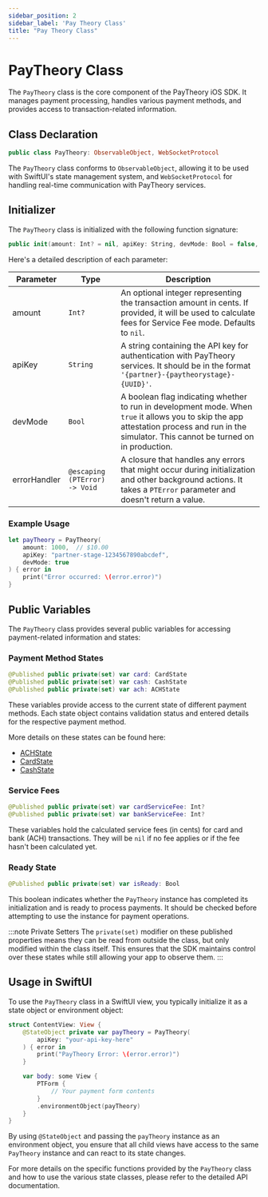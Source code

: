 ```yaml
---
sidebar_position: 2
sidebar_label: 'Pay Theory Class'
title: "Pay Theory Class"
---
```


# PayTheory Class

The `PayTheory` class is the core component of the PayTheory iOS SDK. It manages payment processing, handles various payment methods, and provides access to transaction-related information.

## Class Declaration

```swift
public class PayTheory: ObservableObject, WebSocketProtocol
```

The `PayTheory` class conforms to `ObservableObject`, allowing it to be used with SwiftUI's state management system, and `WebSocketProtocol` for handling real-time communication with PayTheory services.

## Initializer

The `PayTheory` class is initialized with the following function signature:

```swift
public init(amount: Int? = nil, apiKey: String, devMode: Bool = false, errorHandler: @escaping (PTError) -> Void)
```

Here's a detailed description of each parameter:

| Parameter    | Type                          | Description                                                                                                                                                                                   |
|--------------|-------------------------------|-----------------------------------------------------------------------------------------------------------------------------------------------------------------------------------------------|
| amount       | `Int?`                        | An optional integer representing the transaction amount in cents. If provided, it will be used to calculate fees for Service Fee mode. Defaults to `nil`.                                     |
| apiKey       | `String`                      | A string containing the API key for authentication with PayTheory services. It should be in the format `'{partner}-{paytheorystage}-{UUID}'`.                                                 |
| devMode      | `Bool`                        | A boolean flag indicating whether to run in development mode. When `true` it allows you to skip the app attestation process and run in the simulator. This cannot be turned on in production. |
| errorHandler | `@escaping (PTError) -> Void` | A closure that handles any errors that might occur during initialization and other background actions. It takes a `PTError` parameter and doesn't return a value.                             |

### Example Usage

```swift
let payTheory = PayTheory(
    amount: 1000,  // $10.00
    apiKey: "partner-stage-1234567890abcdef",
    devMode: true
) { error in
    print("Error occurred: \(error.error)")
}
```

## Public Variables

The `PayTheory` class provides several public variables for accessing payment-related information and states:

### Payment Method States

```swift
@Published public private(set) var card: CardState
@Published public private(set) var cash: CashState
@Published public private(set) var ach: ACHState
```

These variables provide access to the current state of different payment methods. Each state object contains validation status and entered details for the respective payment method.

More details on these states can be found here:
- [ACHState](state/ach_state.mdx)
- [CardState](state/card_state.mdx)
- [CashState](state/cash_state.mdx)

### Service Fees

```swift
@Published public private(set) var cardServiceFee: Int?
@Published public private(set) var bankServiceFee: Int?
```

These variables hold the calculated service fees (in cents) for card and bank (ACH) transactions. They will be `nil` if no fee applies or if the fee hasn't been calculated yet.

### Ready State

```swift
@Published public private(set) var isReady: Bool
```

This boolean indicates whether the `PayTheory` instance has completed its initialization and is ready to process payments. It should be checked before attempting to use the instance for payment operations.

:::note Private Setters
The `private(set)` modifier on these published properties means they can be read from outside the class, but only modified within the class itself. This ensures that the SDK maintains control over these states while still allowing your app to observe them.
:::

## Usage in SwiftUI

To use the `PayTheory` class in a SwiftUI view, you typically initialize it as a state object or environment object:

```swift
struct ContentView: View {
    @StateObject private var payTheory = PayTheory(
        apiKey: "your-api-key-here"
    ) { error in
        print("PayTheory Error: \(error.error)")
    }

    var body: some View {
        PTForm {
            // Your payment form contents
        }
        .environmentObject(payTheory)
    }
}
```

By using `@StateObject` and passing the `payTheory` instance as an environment object, you ensure that all child views have access to the same `PayTheory` instance and can react to its state changes.

For more details on the specific functions provided by the `PayTheory` class and how to use the various state classes, please refer to the detailed API documentation.
